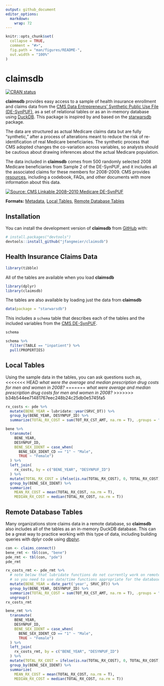 ```yaml
---
output: github_document
editor_options: 
  markdown: 
    wrap: 72
---
```


<!-- README.md is generated from README.Rmd. Please edit that file -->

```r
knitr::opts_chunk$set(
  collapse = TRUE,
  comment = "#>",
  fig.path = "man/figures/README-",
  out.width = "100%"
)
```

# claimsdb

<!-- badges: start -->

[![CRAN
status](https://www.r-pkg.org/badges/version/claimsdb)](https://CRAN.R-project.org/package=claimsdb)

<!-- badges: end -->

**claimsdb** provides easy access to a sample of health insurance
enrollment and claims data from the [CMS Data Entrepreneurs' Synthetic
Public Use File
(DE-SynPUF)](https://www.cms.gov/Research-Statistics-Data-and-Systems/Downloadable-Public-Use-Files/SynPUFs/DE_Syn_PUF),
as a set of relational tables or as an in-memory database using
[DuckDB](https://duckdb.org). This package is inspired by and based on
the [starwarsdb](https://github.com/gadenbuie/starwarsdb) package.

The data are structured as actual Medicare claims data but are fully
"synthetic," after a process of alterations meant to reduce the risk of
re-identification of real Medicare beneficiaries. The synthetic process
that CMS adopted changes the co-variation across variables, so analysts
should be cautious about drawing inferences about the actual Medicare
population.

The data included in **claimsdb** comes from 500 randomly selected 2008
Medicare beneficiaries from Sample 2 of the DE-SynPUF, and it includes
all the associated claims for these members for 2008-2009. CMS provides
[resources](https://www.cms.gov/Research-Statistics-Data-and-Systems/Downloadable-Public-Use-Files/SynPUFs/DESample02),
including a codebook, FAQs, and other documents with more information
about this data.

[![Source: CMS Linkable 2008–2010 Medicare
DE-SynPUF](man/figures/README-diagram.PNG "Source: CMS Linkable 2008–2010 Medicare DE-SynPUF")](https://www.cms.gov/Research-Statistics-Data-and-Systems/Downloadable-Public-Use-Files/SynPUFs/Downloads/SynPUF_DUG.pdf)

**Formats:** [Metadata](#health-insurance-claims-data), [Local
Tables](#local-tables), [Remote Database
Tables](#remote-database-tables)

## Installation

You can install the development version of **claimsdb** from
[GitHub](https://github.com/) with:

``` r
# install.packages("devtools")
devtools::install_github("jfangmeier/claimsdb")
```

## Health Insurance Claims Data

```r
library(tibble)
```

All of the tables are available when you load **claimsdb**

```r
library(dplyr)
library(claimsdb)
```

The tables are also available by loading just the data from **claimsdb**

```r
data(package = "starwarsdb")
```

This includes a `schema` table that describes each of the tables and the
included variables from the [CMS
DE-SynPUF](https://www.cms.gov/Research-Statistics-Data-and-Systems/Downloadable-Public-Use-Files/SynPUFs/DE_Syn_PUF).

```r
schema
```

```r
schema %>% 
  filter(TABLE == "inpatient") %>% 
  pull(PROPERTIES)
```

## Local Tables

Using the sample data in the tables, you can ask questions such as,
<<<<<<< HEAD
*what were the average and median prescription drug costs for men and
women in 2008?*
=======
*what were average and median prescription drug costs for men and women
in 2008?*
>>>>>>> b34b544ee71481767eec248b24c25db0e5745fa5

```r
rx_costs <- pde %>% 
  mutate(BENE_YEAR = lubridate::year(SRVC_DT)) %>%  
  group_by(BENE_YEAR, DESYNPUF_ID) %>% 
  summarize(TOTAL_RX_COST = sum(TOT_RX_CST_AMT, na.rm = T), .groups = "drop")

bene %>% 
  transmute(
    BENE_YEAR,
    DESYNPUF_ID,
    BENE_SEX_IDENT = case_when(
      BENE_SEX_IDENT_CD == "1" ~ "Male",
      TRUE ~ "Female")
  ) %>% 
  left_join(
    rx_costs, by = c("BENE_YEAR", "DESYNPUF_ID")
  ) %>% 
  mutate(TOTAL_RX_COST = ifelse(is.na(TOTAL_RX_COST), 0, TOTAL_RX_COST)) %>% 
  group_by(BENE_SEX_IDENT) %>% 
  summarize(
    MEAN_RX_COST = mean(TOTAL_RX_COST, na.rm = T),
    MEDIAN_RX_COST = median(TOTAL_RX_COST, na.rm = T))
```

## Remote Database Tables

Many organizations store claims data in a remote database, so
**claimsdb** also includes all of the tables as an in-memory DuckDB
database. This can be a great way to practice working with this type of
data, including building queries with dplyr code using
[dbplyr](https://dbplyr.tidyverse.org/).

```r
con <- claims_connect()
bene_rmt <- tbl(con, "bene")
pde_rmt <- tbl(con, "pde")
pde_rmt

rx_costs_rmt <- pde_rmt %>% 
  # note below that lubridate functions do not currently work on remote databases,
  # so you need to use date/time functions appropriate for the database.
  mutate(BENE_YEAR = date_part('year', SRVC_DT)) %>%  
  group_by(BENE_YEAR, DESYNPUF_ID) %>% 
  summarize(TOTAL_RX_COST = sum(TOT_RX_CST_AMT, na.rm = T), .groups = "drop") %>% 
  ungroup()
rx_costs_rmt

bene_rmt %>% 
  transmute(
    BENE_YEAR,
    DESYNPUF_ID,
    BENE_SEX_IDENT = case_when(
      BENE_SEX_IDENT_CD == "1" ~ "Male",
      TRUE ~ "Female")
  ) %>% 
  left_join(
    rx_costs_rmt, by = c("BENE_YEAR", "DESYNPUF_ID")
  ) %>% 
  mutate(TOTAL_RX_COST = ifelse(is.na(TOTAL_RX_COST), 0, TOTAL_RX_COST)) %>% 
  group_by(BENE_SEX_IDENT) %>% 
  summarize(
    MEAN_RX_COST = mean(TOTAL_RX_COST, na.rm = T),
    MEDIAN_RX_COST = median(TOTAL_RX_COST, na.rm = T))
```
